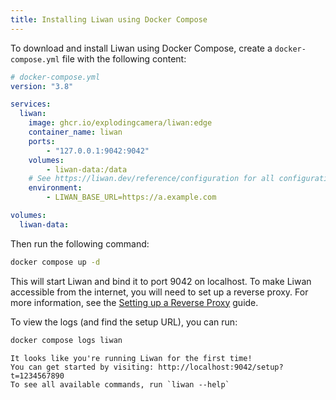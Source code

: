 ```yaml
---
title: Installing Liwan using Docker Compose
---
```


To download and install Liwan using Docker Compose, create a `docker-compose.yml` file with the following content:

```yaml
# docker-compose.yml
version: "3.8"

services:
  liwan:
    image: ghcr.io/explodingcamera/liwan:edge
    container_name: liwan
    ports:
        - "127.0.0.1:9042:9042"
    volumes:
        - liwan-data:/data
    # See https://liwan.dev/reference/configuration for all configuration options
    environment:
        - LIWAN_BASE_URL=https://a.example.com

volumes:
  liwan-data:
```

Then run the following command:

```sh
docker compose up -d
```

This will start Liwan and bind it to port 9042 on localhost. To make Liwan accessible from the internet, you will need to set up a reverse proxy. For more information, see the [Setting up a Reverse Proxy](/guides/reverse-proxy) guide.

To view the logs (and find the setup URL), you can run:

```bash title="liwan"
docker compose logs liwan
```

```plaintext "http://localhost:9042/setup?t=1234567890" "liwan --help"
It looks like you're running Liwan for the first time!
You can get started by visiting: http://localhost:9042/setup?t=1234567890
To see all available commands, run `liwan --help`
```
